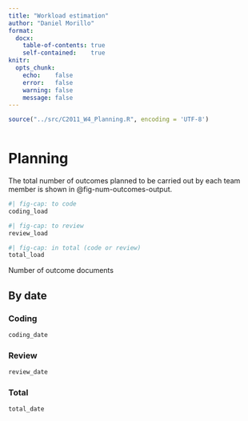 ```yaml
---
title: "Workload estimation"
author: "Daniel Morillo"
format:
  docx:
    table-of-contents: true
    self-contained:    true
knitr:
  opts_chunk:
    echo:    false
    error:   false
    warning: false
    message: false
---
```


```r
source("../src/C2011_W4_Planning.R", encoding = 'UTF-8')
```

```r
```

# Planning

The total number of outcomes planned to be carried out by each team member is
shown in @fig-num-outcomes-output.

::: {#fig-num-outcomes-output layout-ncol=3}

```r
#| fig-cap: to code
coding_load
```

```r
#| fig-cap: to review
review_load
```

```r
#| fig-cap: in total (code or review)
total_load
```

Number of outcome documents
:::

## By date

### Coding

```r
coding_date
```

### Review

```r
review_date
```

### Total

```r
total_date
```
